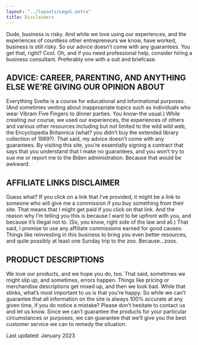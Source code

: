 ```yaml
---
layout: "../layouts/Legal.astro"
title: Disclaimers
---
```



Dude, business is risky. And while we love using our experiences, and the experiences of countless other entrepreneurs we know, have worked, business is still risky. So our advice doesn’t come with any guarantees. You get that, right? Cool. Oh, and if you need professional help, consider hiring a business consultant. Preferably one with a suit and briefcase.

## ADVICE: CAREER, PARENTING, AND ANYTHING ELSE WE’RE GIVING OUR OPINION ABOUT

Everything Svelte is a course for educational and informational purposes. (And sometimes venting about inappropriate topics such as individuals who wear Vibram Five Fingers to dinner parties. You know–the usual.) While creating our course, we used our experiences, the experiences of others and various other resources including but not limited to the wild wild web, the Encyclopedia Britannica (what? you didn’t buy the extended library collection of 1989?). That said, my advice doesn’t come with any guarantees. By visiting this site, you’re essentially signing a contract that says that you understand that I make no guarantees, and you won’t try to sue me or report me to the Biden administration. Because that would be awkward.

## AFFILIATE LINKS DISCLAIMER

Guess what? If you click on a link that I’ve provided, it might be a link to someone who will give me a commission if you buy something from their site. That means that I might get paid if you click on that link. And the reason why I’m telling you this is because I want to be upfront with you, and because it’s illegal not to. (So, you know, right side of the law and all.) That said, I promise to use any affiliate commissions earned for good causes: Things like reinvesting in this business to bring you even better resources, and quite possibly at least one Sunday trip to the zoo. Because…zoos.

## PRODUCT DESCRIPTIONS

We love our products, and we hope you do, too. That said, sometimes we might slip up, and sometimes, errors happen. Things like pricing or merchandise descriptions get mixed up, and then we look bad. While that stinks, what’s most important to us is that you’re happy. So while we can’t guarantee that all information on the site is always 100% accurate at any given time, if you do notice a mistake? Please don’t hesitate to contact us and let us know. Since we can’t guarantee the products for your particular circumstances or purposes, we can guarantee that we’ll give you the best customer service we can to remedy the situation.

Last updated: January 2023
